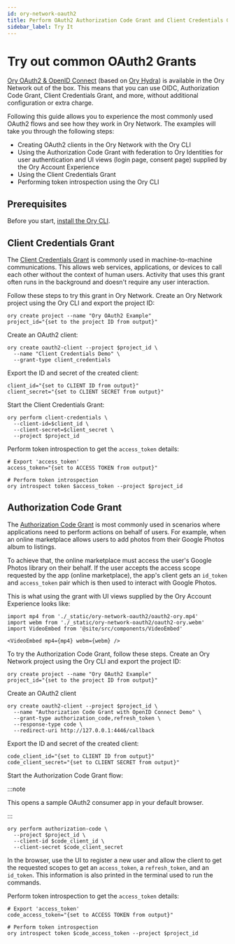 ```yaml
---
id: ory-network-oauth2
title: Perform OAuth2 Authorization Code Grant and Client Credentials Grant
sidebar_label: Try It
---
```


# Try out common OAuth2 Grants

[Ory OAuth2 & OpenID Connect](https://www.ory.sh/federated-identity-management/) (based on [Ory Hydra](../hydra/index.md)) is
available in the Ory Network out of the box. This means that you can use OIDC, Authorization Code Grant, Client Credentials Grant,
and more, without additional configuration or extra charge.

Following this guide allows you to experience the most commonly used OAuth2 flows and see how they work in Ory Network. The
examples will take you through the following steps:

- Creating OAuth2 clients in the Ory Network with the Ory CLI
- Using the Authorization Code Grant with federation to Ory Identities for user authentication and UI views (login page, consent
  page) supplied by the Ory Account Experience
- Using the Client Credentials Grant
- Performing token introspection using the Ory CLI

## Prerequisites

Before you start, [install the Ory CLI](../guides/cli/installation).

## Client Credentials Grant

The [Client Credentials Grant](https://www.rfc-editor.org/rfc/rfc6749#section-4.4) is commonly used in machine-to-machine
communications. This allows web services, applications, or devices to call each other without the context of human users. Activity
that uses this grant often runs in the background and doesn't require any user interaction.

Follow these steps to try this grant in Ory Network. Create an Ory Network project using the Ory CLI and export the project ID:

```shell
ory create project --name "Ory OAuth2 Example"
project_id="{set to the project ID from output}"
```

Create an OAuth2 client:

```shell
ory create oauth2-client --project $project_id \
  --name "Client Credentials Demo" \
  --grant-type client_credentials
```

Export the ID and secret of the created client:

```shell
client_id="{set to CLIENT ID from output}"
client_secret="{set to CLIENT SECRET from output}"
```

Start the Client Credentials Grant:

```shell
ory perform client-credentials \
  --client-id=$client_id \
  --client-secret=$client_secret \
  --project $project_id
```

Perform token introspection to get the `access_token` details:

```shell
# Export 'access_token'
access_token="{set to ACCESS TOKEN from output}"

# Perform token introspection
ory introspect token $access_token --project $project_id
```

## Authorization Code Grant

The [Authorization Code Grant](https://www.rfc-editor.org/rfc/rfc6749#section-1.3) is most commonly used in scenarios where
applications need to perform actions on behalf of users. For example, when an online marketplace allows users to add photos from
their Google Photos album to listings.

To achieve that, the online marketplace must access the user's Google Photos library on their behalf. If the user accepts the
access scope requested by the app (online marketplace), the app's client gets an `id_token` and `access_token` pair which is then
used to interact with Google Photos.

This is what using the grant with UI views supplied by the Ory Account Experience looks like:

```mdx-code-block
import mp4 from './_static/ory-network-oauth2/oauth2-ory.mp4'
import webm from './_static/ory-network-oauth2/oauth2-ory.webm'
import VideoEmbed from '@site/src/components/VideoEmbed'

<VideoEmbed mp4={mp4} webm={webm} />
```

To try the Authorization Code Grant, follow these steps. Create an Ory Network project using the Ory CLI and export the project
ID:

```shell
ory create project --name "Ory OAuth2 Example"
project_id="{set to the project ID from output}"
```

Create an OAuth2 client

```shell
ory create oauth2-client --project $project_id \
  --name "Authorization Code Grant with OpenID Connect Demo" \
  --grant-type authorization_code,refresh_token \
  --response-type code \
  --redirect-uri http://127.0.0.1:4446/callback
```

Export the ID and secret of the created client:

```shell
code_client_id="{set to CLIENT ID from output}"
code_client_secret="{set to CLIENT SECRET from output}"
```

Start the Authorization Code Grant flow:

:::note

This opens a sample OAuth2 consumer app in your default browser.

:::

```shell
ory perform authorization-code \
  --project $project_id \
  --client-id $code_client_id \
  --client-secret $code_client_secret
```

In the browser, use the UI to register a new user and allow the client to get the requested scopes to get an `access_token`, a
`refresh_token`, and an `id_token`. This information is also printed in the terminal used to run the commands.

Perform token introspection to get the `access_token` details:

```shell
# Export 'access_token'
code_access_token="{set to ACCESS TOKEN from output}"

# Perform token introspection
ory introspect token $code_access_token --project $project_id
```

